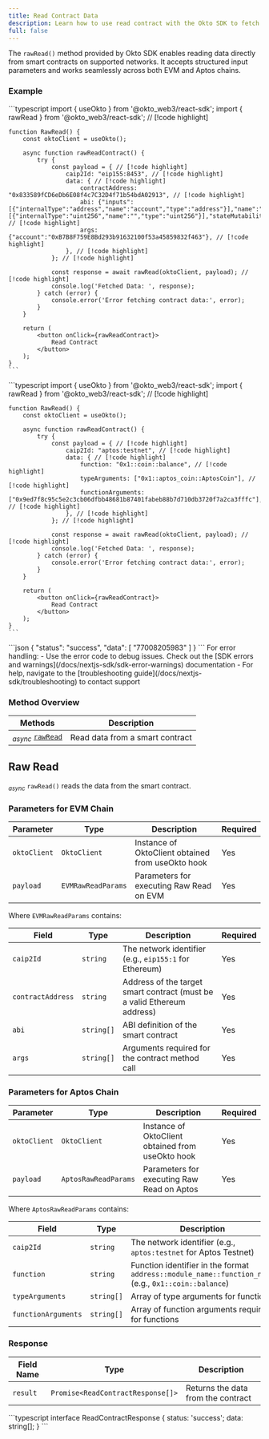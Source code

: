 ```yaml
---
title: Read Contract Data
description: Learn how to use read contract with the Okto SDK to fetch on-chain data from smart contracts on EVM and Aptos.
full: false
---
```



<AIMarkdownComponent isIndex={false} />

The `rawRead()` method provided by Okto SDK enables reading data directly from smart contracts on supported networks. It accepts structured input parameters and works seamlessly across both EVM and Aptos chains.

### Example

<Accordions defaultValue="Usage">
<Accordion title="Usage">
<Tabs items={['EVM Chain', 'Aptos Chain']}>
  <Tab value="EVM Chain">
    ```typescript
    import { useOkto } from '@okto_web3/react-sdk';
    import { rawRead } from '@okto_web3/react-sdk'; // [!code highlight]

    function RawRead() {
        const oktoClient = useOkto();

        async function rawReadContract() {
            try {
                const payload = { // [!code highlight]
                    caip2Id: "eip155:8453", // [!code highlight]
                    data: { // [!code highlight]
                        contractAddress: "0x833589fCD6eDb6E08f4c7C32D4f71b54bdA02913", // [!code highlight]
                        abi: {"inputs":[{"internalType":"address","name":"account","type":"address"}],"name":"balanceOf","outputs":[{"internalType":"uint256","name":"","type":"uint256"}],"stateMutability":"view","type":"function"}, // [!code highlight]
                        args: {"account":"0xB7B8F759E8Bd293b91632100f53a45859832f463"}, // [!code highlight]
                    }, // [!code highlight]
                }; // [!code highlight]

                const response = await rawRead(oktoClient, payload); // [!code highlight]
                console.log('Fetched Data: ', response);
            } catch (error) {
                console.error('Error fetching contract data:', error);
            }
        }

        return (
            <button onClick={rawReadContract}>
                Read Contract
            </button>
        );
    }
    ```
  </Tab>
  <Tab value="Aptos Chain">
    ```typescript
    import { useOkto } from '@okto_web3/react-sdk';
    import { rawRead } from '@okto_web3/react-sdk'; // [!code highlight]

    function RawRead() {
        const oktoClient = useOkto();

        async function rawReadContract() {
            try {
                const payload = { // [!code highlight]
                    caip2Id: "aptos:testnet", // [!code highlight]
                    data: { // [!code highlight]
                        function: "0x1::coin::balance", // [!code highlight]
                        typeArguments: ["0x1::aptos_coin::AptosCoin"], // [!code highlight]
                        functionArguments: ["0x9ed7f8c95c5e2c3cb06dfbb48681b87401fabeb88b7d710db3720f7a2ca3fffc"], // [!code highlight]
                    }, // [!code highlight]
                }; // [!code highlight]

                const response = await rawRead(oktoClient, payload); // [!code highlight]
                console.log('Fetched Data: ', response);
            } catch (error) {
                console.error('Error fetching contract data:', error);
            }
        }

        return (
            <button onClick={rawReadContract}>
                Read Contract
            </button>
        );
    }
    ```
  </Tab>
</Tabs>
</Accordion>

<Accordion title="Success Response">
```json
{
    "status": "success",
    "data": [
        "77008205983"
    ]
}
```
</Accordion>
</Accordions>

<Callout title="Note" type="info">
For error handling:
- Use the error code to debug issues. Check out the [SDK errors and warnings](/docs/nextjs-sdk/sdk-error-warnings) documentation
- For help, navigate to the [troubleshooting guide](/docs/nextjs-sdk/troubleshooting) to contact support
</Callout>

### Method Overview

| Methods                                              | Description                          |                 
|------------------------------------------------------|--------------------------------------|
| <sub><i>async</i></sub> [`rawRead`](#raw-read)    | Read data from a smart contract      |

<div className="method-box">

## Raw Read

<sub><i>async</i></sub> `rawRead()` reads the data from the smart contract. 

### Parameters for EVM Chain

| Parameter | Type | Description | Required |
|-----------|------|-------------|-----------|
| `oktoClient` | `OktoClient` | Instance of OktoClient obtained from useOkto hook | Yes |
| `payload` | `EVMRawReadParams` | Parameters for executing Raw Read on EVM | Yes |

Where `EVMRawReadParams` contains:

| Field | Type | Description | Required |
|-------|------|-------------|----------|
| `caip2Id` | `string` | The network identifier (e.g., `eip155:1` for Ethereum) | Yes |
| `contractAddress` | `string` | Address of the target smart contract (must be a valid Ethereum address) | Yes |
| `abi` | `string[]` | ABI definition of the smart contract | Yes |
| `args` | `string[]` | Arguments required for the contract method call | Yes |

### Parameters for Aptos Chain

| Parameter | Type | Description | Required |
|-----------|------|-------------|-----------|
| `oktoClient` | `OktoClient` | Instance of OktoClient obtained from useOkto hook | Yes |
| `payload` | `AptosRawReadParams` | Parameters for executing Raw Read on Aptos | Yes |

Where `AptosRawReadParams` contains:

| Field | Type | Description | Required |
|-------|------|-------------|----------|
| `caip2Id` | `string` | The network identifier (e.g., `aptos:testnet` for Aptos Testnet) | Yes |
| `function` | `string` | Function identifier in the format `address::module_name::function_name` (e.g., `0x1::coin::balance`) | Yes |
| `typeArguments` | `string[]` | Array of type arguments for functions | Yes |
| `functionArguments` | `string[]` | Array of function arguments required for functions | Yes |

### Response

<Callout title="Success Response">

| Field Name | Type                  | Description                                   | 
|------------|-----------------------|-----------------------------------------------|
| `result`   | `Promise<ReadContractResponse[]>` | Returns the data from the contract | 

<Accordions>
    <Accordion title="Response Type">
        ```typescript
        interface ReadContractResponse {
            status: 'success';
            data: string[];
        }
        ```
    </Accordion>
</Accordions>

</Callout>

</div>